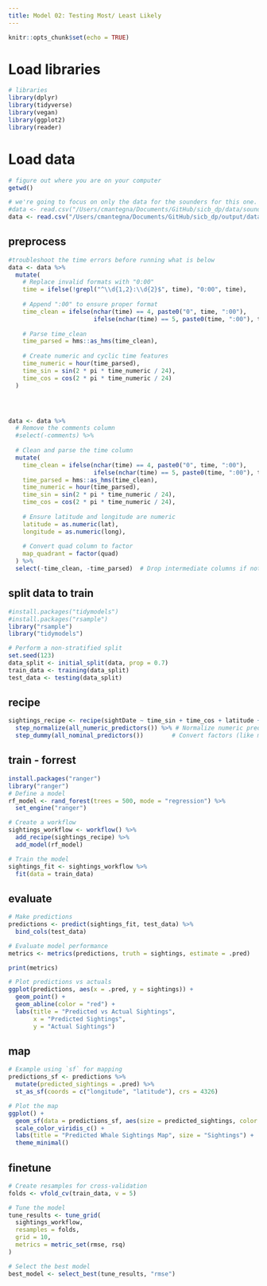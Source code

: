 ```yaml
---
title: Model 02: Testing Most/ Least Likely
---
```


```r
knitr::opts_chunk$set(echo = TRUE)
```

# Load libraries

```r

# libraries
library(dplyr)
library(tidyverse)
library(vegan)
library(ggplot2)
library(reader)

```

# Load data
```r

# figure out where you are on your computer
getwd()

# we're going to focus on only the data for the sounders for this one. Note you'll need to change the file path to match where it is on your computer
#data <- read.csv("/Users/cmantegna/Documents/GitHub/sicb_dp/data/sounders.csv")
data <- read.csv("/Users/cmantegna/Documents/GitHub/sicb_dp/output/data_adjusted/all_whales_with_sounder_ids_cleaned.csv")

```

## preprocess
```r

#troubleshoot the time errors before running what is below
data <- data %>%
  mutate(
    # Replace invalid formats with "0:00"
    time = ifelse(!grepl("^\\d{1,2}:\\d{2}$", time), "0:00", time),
    
    # Append ":00" to ensure proper format
    time_clean = ifelse(nchar(time) == 4, paste0("0", time, ":00"), 
                        ifelse(nchar(time) == 5, paste0(time, ":00"), time)),
    
    # Parse time_clean
    time_parsed = hms::as_hms(time_clean),
    
    # Create numeric and cyclic time features
    time_numeric = hour(time_parsed),
    time_sin = sin(2 * pi * time_numeric / 24),
    time_cos = cos(2 * pi * time_numeric / 24)
  )




data <- data %>%
  # Remove the comments column
  #select(-comments) %>%
  
  # Clean and parse the time column
  mutate(
    time_clean = ifelse(nchar(time) == 4, paste0("0", time, ":00"), 
                        ifelse(nchar(time) == 5, paste0(time, ":00"), time)),
    time_parsed = hms::as_hms(time_clean),
    time_numeric = hour(time_parsed),
    time_sin = sin(2 * pi * time_numeric / 24),
    time_cos = cos(2 * pi * time_numeric / 24),
    
    # Ensure latitude and longitude are numeric
    latitude = as.numeric(lat),
    longitude = as.numeric(long),
    
    # Convert quad column to factor
    map_quadrant = factor(quad)
  ) %>%
  select(-time_clean, -time_parsed)  # Drop intermediate columns if not needed


```

## split data to train
```r

#install.packages("tidymodels")
#install.packages("rsample")
library("rsample")
library("tidymodels")

# Perform a non-stratified split
set.seed(123)
data_split <- initial_split(data, prop = 0.7)
train_data <- training(data_split)
test_data <- testing(data_split)

```

## recipe
```r

sightings_recipe <- recipe(sightDate ~ time_sin + time_cos + latitude + longitude + map_quadrant, data = train_data) %>%
  step_normalize(all_numeric_predictors()) %>% # Normalize numeric predictors
  step_dummy(all_nominal_predictors())        # Convert factors (like map_quadrant) to dummy variables


```

## train - forrest
```r

install.packages("ranger")
library("ranger")
# Define a model
rf_model <- rand_forest(trees = 500, mode = "regression") %>%
  set_engine("ranger")

# Create a workflow
sightings_workflow <- workflow() %>%
  add_recipe(sightings_recipe) %>%
  add_model(rf_model)

# Train the model
sightings_fit <- sightings_workflow %>%
  fit(data = train_data)


```

## evaluate
```r

# Make predictions
predictions <- predict(sightings_fit, test_data) %>%
  bind_cols(test_data)

# Evaluate model performance
metrics <- metrics(predictions, truth = sightings, estimate = .pred)

print(metrics)

# Plot predictions vs actuals
ggplot(predictions, aes(x = .pred, y = sightings)) +
  geom_point() +
  geom_abline(color = "red") +
  labs(title = "Predicted vs Actual Sightings",
       x = "Predicted Sightings",
       y = "Actual Sightings")


```

## map
```r

# Example using `sf` for mapping
predictions_sf <- predictions %>%
  mutate(predicted_sightings = .pred) %>%
  st_as_sf(coords = c("longitude", "latitude"), crs = 4326)

# Plot the map
ggplot() +
  geom_sf(data = predictions_sf, aes(size = predicted_sightings, color = predicted_sightings)) +
  scale_color_viridis_c() +
  labs(title = "Predicted Whale Sightings Map", size = "Sightings") +
  theme_minimal()


```

## finetune
```r

# Create resamples for cross-validation
folds <- vfold_cv(train_data, v = 5)

# Tune the model
tune_results <- tune_grid(
  sightings_workflow,
  resamples = folds,
  grid = 10,
  metrics = metric_set(rmse, rsq)
)

# Select the best model
best_model <- select_best(tune_results, "rmse")


```

